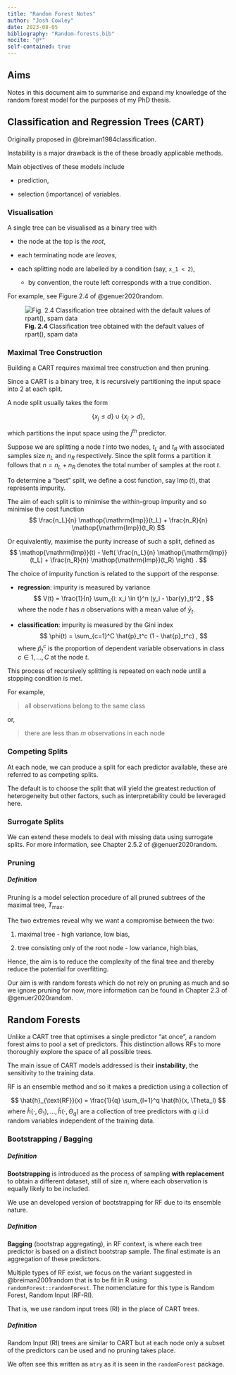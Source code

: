 ```yaml
---
title: "Random Forest Notes"
author: "Josh Cowley"
date: 2023-08-05
bibliography: "Random-forests.bib"
nocite: "@*"
self-contained: true
---
```


\DeclareMathOperator{\Imp}{Imp}

## Aims

Notes in this document aim to summarise and expand my knowledge of the random
forest model for the purposes of my PhD thesis.

## Classification and Regression Trees (CART)

Originally proposed in @breiman1984classification.

Instability is a major drawback is the of these broadly applicable methods.

Main objectives of these models include

* prediction,

* selection (importance) of variables.

### Visualisation

A single tree can be visualised as a binary tree with

* the node at the top is the *root*,

* each terminating node are *leaves*,

* each splitting node are labelled by a condition (say, `x_1 < 2`),

  * by convention, the route left corresponds with a true condition.

For example, see Figure 2.4 of @genuer2020random.

![**Fig. 2.4** Classiﬁcation tree obtained with the default values of rpart(), spam data](images/Genuer2020-fig-2-4)

### Maximal Tree Construction

Building a CART requires maximal tree construction and then pruning.

Since a CART is a binary tree, it is recursively partitioning the input space
into 2 at each split.

A node split usually takes the form

$$
    \{x_j \leq d\} \cup \{x_j > d\}
    ,
$$

which partitions the input space using the $j^{th}$ predictor.

Suppose we are splitting a node $t$ into two nodes, $t_L$ and $t_R$ with
associated samples size $n_L$ and $n_R$ respectively.
Since the split forms a partition it follows that $n = n_L + n_R$ denotes
the total number of samples at the root $t$.

To determine a "best" split, we define a cost function, say $\Imp(t)$, that
represents impurity.

The aim of each split is to minimise the within-group impurity and so minimise
the cost function
$$
    \frac{n_L}{n} \Imp(t_L) + \frac{n_R}{n} \Imp(t_R)
$$

Or equivalently, maximise the purity increase of such a split, defined as
$$
    \Imp(t)
    - \left( \frac{n_L}{n} \Imp(t_L) + \frac{n_R}{n} \Imp(t_R) \right)
    .
$$

The choice of impurity function is related to the support of the response.

* **regression**: impurity is measured by variance
  $$
      V(t) =
          \frac{1}{n} \sum_{i: x_i \in t}^n (y_i - \bar{y}_t)^2
      ,
  $$
  where the node $t$ has $n$ observations with a mean value of $\bar{y}_t$.

* **classification**: impurity is measured by the Gini index
  $$
      \phi(t)
          = \sum_{c=1}^C \hat{p}_t^c (1 - \hat{p}_t^c)
      ,
  $$
  where $\hat{p}_t^c$ is the proportion of dependent variable observations
  in class $c \in 1, \dots, C$ at the node $t$.


This process of recursively splitting is repeated on each node until a stopping
condition is met.

For example,

> all observations belong to the same class

or,

> there are less than $m$ observations in each node

### Competing Splits

At each node, we can produce a split for each predictor available, these are
referred to as competing splits.

The default is to choose the split that will yield the greatest reduction of
heterogeneity but other factors, such as interpretability could be leveraged
here.

### Surrogate Splits

We can extend these models to deal with missing data using surrogate splits.
For more information, see Chapter 2.5.2 of @genuer2020random.

### Pruning

::: {.callout-important}
##### Definition
Pruning is a model selection procedure of all pruned subtrees of the maximal
tree, $T_{\max}$.
:::

The two extremes reveal why we want a compromise between the two:

1. maximal tree - high variance, low bias,

1. tree consisting only of the root node - low variance, high bias,

Hence, the aim is to reduce the complexity of the final tree and thereby reduce
the potential for overfitting.

Our aim is with random forests which do not rely on pruning as much and so we
ignore pruning for now, more information can be found in Chapter 2.3 of
@genuer2020random.

## Random Forests

Unlike a CART tree that optimises a single predictor "at once", a random forest
aims to pool a set of predictors.
This distinction allows RFs to more thoroughly explore the space of all
possible trees.

The main issue of CART models addressed is their **instability**, the
sensitivity to the training data.

RF is an ensemble method and so it makes a prediction using a collection of

$$
    \hat{h}_{\text{RF}}(x)
        = \frac{1}{q} \sum_{l=1}^q \hat{h}(x, \Theta_l)
$$
where $\hat{h}(\cdot, \Theta_1), \dots, \hat{h}(\cdot, \Theta_q)$ are a
collection of tree predictors with $q$ i.i.d random variables independent
of the training data.

### Bootstrapping / Bagging

::: {.callout-important}
##### Definition
**Bootstrapping** is introduced as the process of sampling **with replacement**
to obtain a different dataset, still of size $n$, where each observation is
equally likely to be included.
:::

We use an developed version of bootstrapping for RF due to its ensemble nature.

::: {.callout-important}
##### Definition
**Bagging** (bootstrap aggregating), in RF context, is where each tree
predictor is based on a distinct bootstrap sample.
The final estimate is an aggregation of these predictors.
:::

Multiple types of RF exist, we focus on the variant suggested in
@breiman2001random that is to be fit in R using `randomForest::randomForest`.
The nomenclature for this type is Random Forest, Random Input (RF-RI).

That is, we use random input trees (RI) in the place of CART trees.

::: {.callout-important}
##### Definition
Random Input (RI) trees are similar to CART but at each node only a subset
of the predictors can be used and no pruning takes place.
:::

We often see this written as `mtry` as it is seen in the `randomForest`
package.
